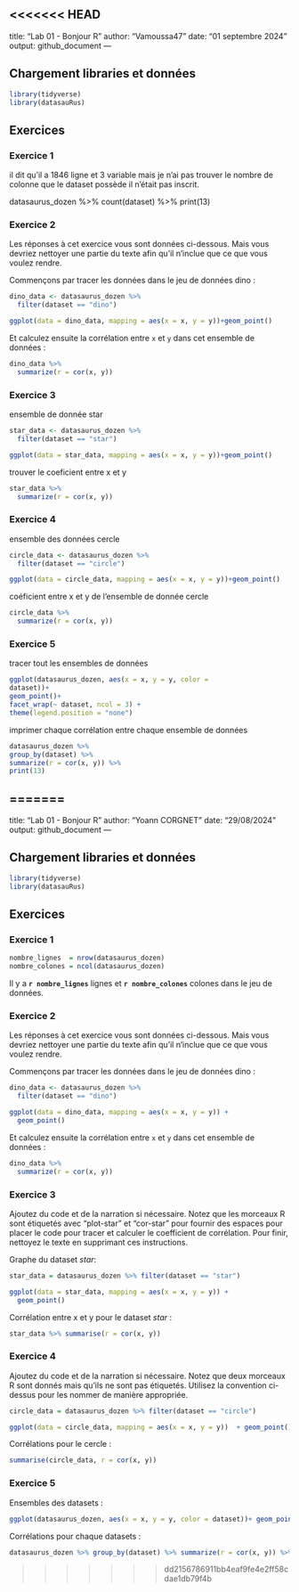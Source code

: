 <<<<<<< HEAD
---
title: "Lab 01 - Bonjour R"
author: "Vamoussa47"
date: "01 septembre 2024"
output: github_document
---

## Chargement libraries et données

```r
library(tidyverse)
library(datasauRus)
```

## Exercices

### Exercice 1

il dit qu'il a 1846 ligne et 3 variable mais je n'ai pas trouver le nombre de colonne que le dataset possède il n'était pas inscrit.

datasaurus_dozen %\>% count(dataset) %\>% print(13)

### Exercice 2

Les réponses à cet exercice vous sont données ci-dessous. Mais vous devriez nettoyer une partie du texte afin qu'il n'inclue que ce que vous voulez rendre.

Commençons par tracer les données dans le jeu de données dino :

```r
dino_data <- datasaurus_dozen %>%
  filter(dataset == "dino")

ggplot(data = dino_data, mapping = aes(x = x, y = y))+geom_point()

```

Et calculez ensuite la corrélation entre `x` et `y` dans cet ensemble de données :

```r
dino_data %>%
  summarize(r = cor(x, y))
```

### Exercice 3

ensemble de donnée star

```r
star_data <- datasaurus_dozen %>%
  filter(dataset == "star")

ggplot(data = star_data, mapping = aes(x = x, y = y))+geom_point()
```

trouver le coeficient entre x et y

```r
star_data %>%
  summarize(r = cor(x, y))
```

### Exercice 4

ensemble des données cercle

```r
circle_data <- datasaurus_dozen %>%
  filter(dataset == "circle")

ggplot(data = circle_data, mapping = aes(x = x, y = y))+geom_point()
```

coéficient entre x et y de l'ensemble de donnée cercle

```r
circle_data %>%
  summarize(r = cor(x, y))
```

### Exercice 5

tracer tout les ensembles de données

```r
ggplot(datasaurus_dozen, aes(x = x, y = y, color =
dataset))+
geom_point()+
facet_wrap(~ dataset, ncol = 3) +
theme(legend.position = "none")
```

imprimer chaque corrélation entre chaque ensemble de données

```r
datasaurus_dozen %>%
group_by(dataset) %>%
summarize(r = cor(x, y)) %>%
print(13)
```
=======
---
title: "Lab 01 - Bonjour R"
author: "Yoann CORGNET"
date: "29/08/2024"
output: github_document
---

## Chargement libraries et données

```r
library(tidyverse) 
library(datasauRus)
```

## Exercices

### Exercice 1

```r
nombre_lignes  = nrow(datasaurus_dozen) 
nombre_colones = ncol(datasaurus_dozen)

```
Il y a **`r nombre_lignes`** lignes et **`r nombre_colones`** colones dans le jeu de données.

### Exercice 2

Les réponses à cet exercice vous sont données ci-dessous.
Mais vous devriez nettoyer une partie du texte afin qu'il n'inclue que ce que vous voulez rendre.

Commençons par tracer les données dans le jeu de données dino :

```r
dino_data <- datasaurus_dozen %>%
  filter(dataset == "dino")

ggplot(data = dino_data, mapping = aes(x = x, y = y)) +
  geom_point()
```

Et calculez ensuite la corrélation entre `x` et `y` dans cet ensemble de données :

```r
dino_data %>%
  summarize(r = cor(x, y))
```

### Exercice 3

Ajoutez du code et de la narration si nécessaire.
Notez que les morceaux R sont étiquetés avec "plot-star" et "cor-star" pour fournir des espaces pour placer le code pour tracer et calculer le coefficient de corrélation.
Pour finir, nettoyez le texte en supprimant ces instructions.

Graphe du dataset *star*:

```r
star_data = datasaurus_dozen %>% filter(dataset == "star")

ggplot(data = star_data, mapping = aes(x = x, y = y)) +
  geom_point()
```

Corrélation entre x et y pour le dataset *star* :

```r
star_data %>% summarise(r = cor(x, y))
```

### Exercice 4

Ajoutez du code et de la narration si nécessaire.
Notez que deux morceaux R sont donnés mais qu'ils ne sont pas étiquetés.
Utilisez la convention ci-dessus pour les nommer de manière appropriée.

```r
circle_data = datasaurus_dozen %>% filter(dataset == "circle")

ggplot(data = circle_data, mapping = aes(x = x, y = y))  + geom_point()
```
Corrélations pour le cercle :
```r
summarise(circle_data, r = cor(x, y))
```

### Exercice 5


Ensembles des datasets :
```r
ggplot(datasaurus_dozen, aes(x = x, y = y, color = dataset))+ geom_point()+ facet_wrap(~ dataset, ncol = 3) + theme(legend.position = "none")
```

Corrélations pour chaque datasets :
```r
datasaurus_dozen %>% group_by(dataset) %>% summarize(r = cor(x, y)) %>% print(13)
```


>>>>>>> dd2156786911bb4eaf9fe4e2ff58cdae1db79f4b
